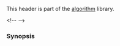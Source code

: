 {{cpp/header/title|algorithm}}
{{cpp/header/navbar}}

This header is part of the [[cpp/algorithm|algorithm]] library.

{{dsc begin}}
{{dsc h1|Includes}}
{{dsc inc|cpp/header/dsc initializer_list}}

{{dsc h1|Classes}}
{{dsc namespace|std::ranges}}
{{dsc h2|Return types {{mark|C++20}}}}
{{dsc inc|cpp/algorithm/ranges/return_types/dsc in_fun_result}}
{{dsc inc|cpp/algorithm/ranges/return_types/dsc in_in_result}}
{{dsc inc|cpp/algorithm/ranges/return_types/dsc in_out_result}}
{{dsc inc|cpp/algorithm/ranges/return_types/dsc in_in_out_result}}
{{dsc inc|cpp/algorithm/ranges/return_types/dsc in_out_out_result}}
{{dsc inc|cpp/algorithm/ranges/return_types/dsc min_max_result}}
{{dsc inc|cpp/algorithm/ranges/return_types/dsc in_found_result}}
{{dsc inc|cpp/algorithm/ranges/return_types/dsc in_value_result}}
{{dsc inc|cpp/algorithm/ranges/return_types/dsc out_value_result}}

{{dsc h1|Functions}}
{{dsc h2|Non-modifying sequence operations}}
{{dsc inc|cpp/algorithm/dsc all_any_none_of}}
{{dsc inc|cpp/algorithm/dsc for_each}}
{{dsc inc|cpp/algorithm/dsc for_each_n}}
{{dsc inc|cpp/algorithm/dsc count}}
{{dsc inc|cpp/algorithm/dsc mismatch}}
{{dsc inc|cpp/algorithm/dsc find}}
{{dsc inc|cpp/algorithm/dsc find_end}}
{{dsc inc|cpp/algorithm/dsc find_first_of}}
{{dsc inc|cpp/algorithm/dsc adjacent_find}}
{{dsc inc|cpp/algorithm/dsc search}}
{{dsc inc|cpp/algorithm/dsc search_n}}

{{dsc h2|Modifying sequence operations}}
{{dsc inc|cpp/algorithm/dsc copy}}
{{dsc inc|cpp/algorithm/dsc copy_n}}
{{dsc inc|cpp/algorithm/dsc copy_backward}}
{{dsc inc|cpp/algorithm/dsc move}}
{{dsc inc|cpp/algorithm/dsc move_backward}}
{{dsc inc|cpp/algorithm/dsc fill}}
{{dsc inc|cpp/algorithm/dsc fill_n}}
{{dsc inc|cpp/algorithm/dsc transform}}
{{dsc inc|cpp/algorithm/dsc generate}}
{{dsc inc|cpp/algorithm/dsc generate_n}}
{{dsc inc|cpp/algorithm/dsc remove}}
{{dsc inc|cpp/algorithm/dsc remove_copy}}
{{dsc inc|cpp/algorithm/dsc replace}}
{{dsc inc|cpp/algorithm/dsc replace_copy}}
{{dsc inc|cpp/algorithm/dsc swap}}
{{dsc inc|cpp/algorithm/dsc swap_ranges}}
{{dsc inc|cpp/algorithm/dsc iter_swap}}
{{dsc inc|cpp/algorithm/dsc reverse}}
{{dsc inc|cpp/algorithm/dsc reverse_copy}}
{{dsc inc|cpp/algorithm/dsc rotate}}
{{dsc inc|cpp/algorithm/dsc rotate_copy}}
{{dsc inc|cpp/algorithm/dsc shift}}
{{dsc inc|cpp/algorithm/dsc random_shuffle}}
{{dsc inc|cpp/algorithm/dsc sample}}
{{dsc inc|cpp/algorithm/dsc unique}}
{{dsc inc|cpp/algorithm/dsc unique_copy}}

{{dsc h2|Partitioning operations}}
{{dsc inc|cpp/algorithm/dsc is_partitioned}}
{{dsc inc|cpp/algorithm/dsc partition}}
{{dsc inc|cpp/algorithm/dsc partition_copy}}
{{dsc inc|cpp/algorithm/dsc stable_partition}}
{{dsc inc|cpp/algorithm/dsc partition_point}}

{{dsc h2|Sorting operations}}
{{dsc inc|cpp/algorithm/dsc is_sorted}}
{{dsc inc|cpp/algorithm/dsc is_sorted_until}}
{{dsc inc|cpp/algorithm/dsc sort}}
{{dsc inc|cpp/algorithm/dsc partial_sort}}
{{dsc inc|cpp/algorithm/dsc partial_sort_copy}}
{{dsc inc|cpp/algorithm/dsc stable_sort}}
{{dsc inc|cpp/algorithm/dsc nth_element}}

{{dsc h2|Binary search operations (on sorted ranges)}}
{{dsc inc|cpp/algorithm/dsc lower_bound}}
{{dsc inc|cpp/algorithm/dsc upper_bound}}
{{dsc inc|cpp/algorithm/dsc binary_search}}
{{dsc inc|cpp/algorithm/dsc equal_range}}

{{dsc h2|Other operations on sorted ranges}}
{{dsc inc|cpp/algorithm/dsc merge}}
{{dsc inc|cpp/algorithm/dsc inplace_merge}}

{{dsc h2|Set operations (on sorted ranges)}}
{{dsc inc|cpp/algorithm/dsc includes}}
{{dsc inc|cpp/algorithm/dsc set_difference}}
{{dsc inc|cpp/algorithm/dsc set_intersection}}
{{dsc inc|cpp/algorithm/dsc set_symmetric_difference}}
{{dsc inc|cpp/algorithm/dsc set_union}}

{{dsc h2|Heap operations}}
{{dsc inc|cpp/algorithm/dsc is_heap}}
{{dsc inc|cpp/algorithm/dsc is_heap_until}}
{{dsc inc|cpp/algorithm/dsc make_heap}}
{{dsc inc|cpp/algorithm/dsc push_heap}}
{{dsc inc|cpp/algorithm/dsc pop_heap}}
{{dsc inc|cpp/algorithm/dsc sort_heap}}

{{dsc h2|Minimum/maximum operations}}
{{dsc inc|cpp/algorithm/dsc max}}
{{dsc inc|cpp/algorithm/dsc max_element}}
{{dsc inc|cpp/algorithm/dsc min}}
{{dsc inc|cpp/algorithm/dsc min_element}}
{{dsc inc|cpp/algorithm/dsc minmax}}
{{dsc inc|cpp/algorithm/dsc minmax_element}}
{{dsc inc|cpp/algorithm/dsc clamp}}

{{dsc h2|Comparison operations}}
{{dsc inc|cpp/algorithm/dsc equal}}
{{dsc inc|cpp/algorithm/dsc lexicographical_compare}}
{{dsc inc|cpp/algorithm/dsc lexicographical_compare_three_way}}

{{dsc h2|Permutation operations}}
{{dsc inc|cpp/algorithm/dsc is_permutation}}
{{dsc inc|cpp/algorithm/dsc next_permutation}}
{{dsc inc|cpp/algorithm/dsc prev_permutation}}

{{dsc h1|Function-like entities {{mark|C++20}}}}
{{dsc namespace|std::ranges}}

{{dsc h2|Non-modifying sequence operations}}
{{dsc inc|cpp/algorithm/ranges/dsc all_any_none_of}}
{{dsc inc|cpp/algorithm/ranges/dsc for_each}}
{{dsc inc|cpp/algorithm/ranges/dsc for_each_n}}
{{dsc inc|cpp/algorithm/ranges/dsc count}}
{{dsc inc|cpp/algorithm/ranges/dsc mismatch}}
{{dsc inc|cpp/algorithm/ranges/dsc find}}
{{dsc inc|cpp/algorithm/ranges/dsc find_last}}
{{dsc inc|cpp/algorithm/ranges/dsc find_end}}
{{dsc inc|cpp/algorithm/ranges/dsc find_first_of}}
{{dsc inc|cpp/algorithm/ranges/dsc adjacent_find}}
{{dsc inc|cpp/algorithm/ranges/dsc search}}
{{dsc inc|cpp/algorithm/ranges/dsc search_n}}
{{dsc inc|cpp/algorithm/ranges/dsc contains}}
{{dsc inc|cpp/algorithm/ranges/dsc starts_with}}
{{dsc inc|cpp/algorithm/ranges/dsc ends_with}}

{{dsc h2|Fold operations}}
{{dsc inc|cpp/algorithm/ranges/dsc fold_left}}
{{dsc inc|cpp/algorithm/ranges/dsc fold_left_first}}
{{dsc inc|cpp/algorithm/ranges/dsc fold_right}}
{{dsc inc|cpp/algorithm/ranges/dsc fold_right_last}}
{{dsc inc|cpp/algorithm/ranges/dsc fold_left_with_iter}}
{{dsc inc|cpp/algorithm/ranges/dsc fold_left_first_with_iter}}

{{dsc h2|Modifying sequence operations}}
{{dsc inc|cpp/algorithm/ranges/dsc copy}}
{{dsc inc|cpp/algorithm/ranges/dsc copy_n}}
{{dsc inc|cpp/algorithm/ranges/dsc copy_backward}}
{{dsc inc|cpp/algorithm/ranges/dsc move}}
{{dsc inc|cpp/algorithm/ranges/dsc move_backward}}
{{dsc inc|cpp/algorithm/ranges/dsc fill}}
{{dsc inc|cpp/algorithm/ranges/dsc fill_n}}
{{dsc inc|cpp/algorithm/ranges/dsc transform}}
{{dsc inc|cpp/algorithm/ranges/dsc generate}}
{{dsc inc|cpp/algorithm/ranges/dsc generate_n}}
{{dsc inc|cpp/algorithm/ranges/dsc remove}}
{{dsc inc|cpp/algorithm/ranges/dsc remove_copy}}
{{dsc inc|cpp/algorithm/ranges/dsc replace}}
{{dsc inc|cpp/algorithm/ranges/dsc replace_copy}}
{{dsc inc|cpp/algorithm/ranges/dsc swap_ranges}}
{{dsc inc|cpp/algorithm/ranges/dsc reverse}}
{{dsc inc|cpp/algorithm/ranges/dsc reverse_copy}}
{{dsc inc|cpp/algorithm/ranges/dsc rotate}}
{{dsc inc|cpp/algorithm/ranges/dsc rotate_copy}}
{{dsc inc|cpp/algorithm/ranges/dsc shift}}
{{dsc inc|cpp/algorithm/ranges/dsc sample}}
{{dsc inc|cpp/algorithm/ranges/dsc shuffle}}
{{dsc inc|cpp/algorithm/ranges/dsc unique}}
{{dsc inc|cpp/algorithm/ranges/dsc unique_copy}}

{{dsc h2|Partitioning operations}}
{{dsc inc|cpp/algorithm/ranges/dsc is_partitioned}}
{{dsc inc|cpp/algorithm/ranges/dsc partition}}
{{dsc inc|cpp/algorithm/ranges/dsc partition_copy}}
{{dsc inc|cpp/algorithm/ranges/dsc stable_partition}}
{{dsc inc|cpp/algorithm/ranges/dsc partition_point}}

{{dsc h2|Sorting operations}}
{{dsc inc|cpp/algorithm/ranges/dsc is_sorted}}
{{dsc inc|cpp/algorithm/ranges/dsc is_sorted_until}}
{{dsc inc|cpp/algorithm/ranges/dsc sort}}
{{dsc inc|cpp/algorithm/ranges/dsc partial_sort}}
{{dsc inc|cpp/algorithm/ranges/dsc partial_sort_copy}}
{{dsc inc|cpp/algorithm/ranges/dsc stable_sort}}
{{dsc inc|cpp/algorithm/ranges/dsc nth_element}}

{{dsc h2|Binary search operations (on sorted ranges)}}
{{dsc inc|cpp/algorithm/ranges/dsc lower_bound}}
{{dsc inc|cpp/algorithm/ranges/dsc upper_bound}}
{{dsc inc|cpp/algorithm/ranges/dsc binary_search}}
{{dsc inc|cpp/algorithm/ranges/dsc equal_range}}

{{dsc h2|Other operations on sorted ranges}}
{{dsc inc|cpp/algorithm/ranges/dsc merge}}
{{dsc inc|cpp/algorithm/ranges/dsc inplace_merge}}

{{dsc h2|Set operations (on sorted ranges)}}
{{dsc inc|cpp/algorithm/ranges/dsc includes}}
{{dsc inc|cpp/algorithm/ranges/dsc set_difference}}
{{dsc inc|cpp/algorithm/ranges/dsc set_intersection}}
{{dsc inc|cpp/algorithm/ranges/dsc set_symmetric_difference}}
{{dsc inc|cpp/algorithm/ranges/dsc set_union}}

{{dsc h2|Heap operations}}
{{dsc inc|cpp/algorithm/ranges/dsc is_heap}}
{{dsc inc|cpp/algorithm/ranges/dsc is_heap_until}}
{{dsc inc|cpp/algorithm/ranges/dsc make_heap}}
{{dsc inc|cpp/algorithm/ranges/dsc push_heap}}
{{dsc inc|cpp/algorithm/ranges/dsc pop_heap}}
{{dsc inc|cpp/algorithm/ranges/dsc sort_heap}}

{{dsc h2|Minimum/maximum operations}}
{{dsc inc|cpp/algorithm/ranges/dsc max}}
{{dsc inc|cpp/algorithm/ranges/dsc max_element}}
{{dsc inc|cpp/algorithm/ranges/dsc min}}
{{dsc inc|cpp/algorithm/ranges/dsc min_element}}
{{dsc inc|cpp/algorithm/ranges/dsc minmax}}
{{dsc inc|cpp/algorithm/ranges/dsc minmax_element}}
{{dsc inc|cpp/algorithm/ranges/dsc clamp}}

{{dsc h2|Comparison operations}}
{{dsc inc|cpp/algorithm/ranges/dsc equal}}
{{dsc inc|cpp/algorithm/ranges/dsc lexicographical_compare}}&lt;!--
{{dsc inc|cpp/algorithm/ranges/dsc lexicographical_compare_three_way}}--&gt;

{{dsc h2|Permutation operations}}
{{dsc inc|cpp/algorithm/ranges/dsc is_permutation}}
{{dsc inc|cpp/algorithm/ranges/dsc next_permutation}}
{{dsc inc|cpp/algorithm/ranges/dsc prev_permutation}}
{{dsc end}}

===Synopsis===
{{cpp/synopsis/algorithm}}

{{langlinks|de|es|ja|ru|zh}}